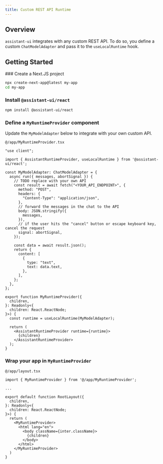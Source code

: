 ```yaml
---
title: Custom REST API Runtime
---
```


## Overview

`assistant-ui` integrates with any custom REST API. To do so, you define a custom `ChatModelAdapter` and pass it to the `useLocalRuntime` hook.

## Getting Started  


<Steps>
  ### Create a Next.JS project

  ```sh
  npx create-next-app@latest my-app
  cd my-app
  ```

  ### Install `@assistant-ui/react`

  ```sh npm2yarn
  npm install @assistant-ui/react
  ```
  ### Define a `MyRuntimeProvider` component

  Update the `MyModelAdapter` below to integrate with your own custom API.

  `@/app/MyRuntimeProvider.tsx`

  ```tsx
  "use client";

  import { AssistantRuntimeProvider, useLocalRuntime } from '@assistant-ui/react';

  const MyModelAdapter: ChatModelAdapter = {
    async run({ messages, abortSignal }) {
      // TODO replace with your own API
      const result = await fetch("<YOUR_API_ENDPOINT>", {
        method: "POST",
        headers: {
          "Content-Type": "application/json",
        },
        // forward the messages in the chat to the API
        body: JSON.stringify({
          messages,
        }),
        // if the user hits the "cancel" button or escape keyboard key, cancel the request
        signal: abortSignal,
      });

      const data = await result.json();
      return {
        content: [
          {
            type: "text",
            text: data.text,
          },
        ],
      };
    },
  };

  export function MyRuntimeProvider({
    children,
  }: Readonly<{
    children: React.ReactNode;
  }>) {
    const runtime = useLocalRuntime(MyModelAdapter);

    return (
      <AssistantRuntimeProvider runtime={runtime}>
        {children}
      </AssistantRuntimeProvider>
    );
  }
  ```

  ### Wrap your app in `MyRuntimeProvider`

  `@/app/layout.tsx`

  ```tsx {1,11,17}
  import { MyRuntimeProvider } from '@/app/MyRuntimeProvider';

  ...

  export default function RootLayout({
    children,
  }: Readonly<{
    children: React.ReactNode;
  }>) {
    return (
      <MyRuntimeProvider>
        <html lang="en">
          <body className={inter.className}>
            {children}
          </body>
        </html>
      </MyRuntimeProvider>
    )
  }
  ```

</Steps>
